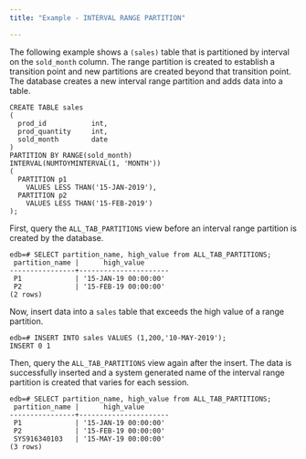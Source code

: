 ```yaml
---
title: "Example - INTERVAL RANGE PARTITION"

---
```


<div id="example_interval_range_partition" class="registered_link"></div>

The following example shows a `(sales)` table that is partitioned by interval on the `sold_month` column. The range partition is created to establish a transition point and new partitions are created beyond that transition point. The database creates a new interval range partition and adds data into a table.

```text
CREATE TABLE sales
(
  prod_id           int,
  prod_quantity     int,
  sold_month        date
)
PARTITION BY RANGE(sold_month)
INTERVAL(NUMTOYMINTERVAL(1, 'MONTH'))
(
  PARTITION p1
    VALUES LESS THAN('15-JAN-2019'),
  PARTITION p2
    VALUES LESS THAN('15-FEB-2019')
);
```

First, query the `ALL_TAB_PARTITIONS` view before an interval range partition is created by the database.

```text
edb=# SELECT partition_name, high_value from ALL_TAB_PARTITIONS;
 partition_name |      high_value
----------------+----------------------
 P1             | '15-JAN-19 00:00:00'
 P2             | '15-FEB-19 00:00:00'
(2 rows)
```

Now, insert data into a `sales` table that exceeds the high value of a range partition.

```text
edb=# INSERT INTO sales VALUES (1,200,'10-MAY-2019');
INSERT 0 1
```

Then, query the `ALL_TAB_PARTITIONS` view again after the insert. The data is successfully inserted and a system generated name of the interval range partition is created that varies for each session.

```text
edb=# SELECT partition_name, high_value from ALL_TAB_PARTITIONS;
 partition_name |      high_value
----------------+----------------------
 P1             | '15-JAN-19 00:00:00'
 P2             | '15-FEB-19 00:00:00'
 SYS916340103   | '15-MAY-19 00:00:00'
(3 rows)
```
